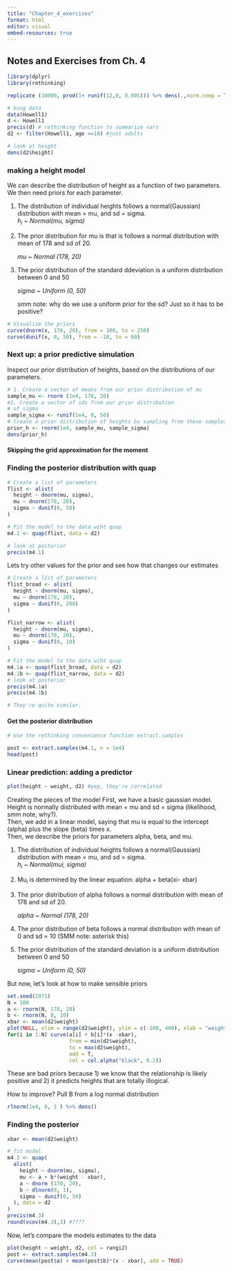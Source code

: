 ```yaml
---
title: "Chapter_4_exercises"
format: html
editor: visual
embed-resources: true
---
```


## Notes and Exercises from Ch. 4

```r
library(dplyr)
library(rethinking)
```

```r
replicate (10000, prod(1+ runif(12,0, 0.005))) %>% dens(.,norm.comp = T)

```

```r
# kung data 
data(Howell1)
d <- Howell1
precis(d) # rethinking function to summarize vars
d2 <- filter(Howell1, age >=18) #just adults

# look at height
dens(d2$height)


```

### making a height model

We can describe the distribution of height as a function of two parameters. We then need priors for each parameter.

1.  The distribution of individual heights follows a normal(Gaussian) distribution with mean = mu, and sd = sigma.\
    *h~i~ \~ Normal(mu, sigma)*

2.  The prior distribution for mu is that is follows a normal distribution with mean of 178 and sd of 20.

    *mu \~ Normal (178, 20)*

3.  The prior distribution of the standard ddeviation is a uniform distribution between 0 and 50

    *sigma \~ Uniform (0, 50)*

    smm note: why do we use a uniform prior for the sd? Just so it has to be positive?

```r
# Visualize the priors 
curve(dnorm(x, 178, 20), from = 100, to = 250)
curve(dunif(x, 0, 50), from = -10, to = 60)
```

### Next up: a prior predictive simulation

Inspect our prior distribution of heights, based on the distributions of our parameters.

```r
# 1. Create a vector of means from our prior distribution of mu 
sample_mu <- rnorm (1e4, 178, 20)
#2. Create a vector of sds from our prior distribution 
# of sigma
sample_sigma <- runif(1e4, 0, 50)
# Create a prior distribution of heights by sampling from these samples 
prior_h <- rnorm(1e4, sample_mu, sample_sigma)
dens(prior_h)
```

#### Skipping the grid approximation for the moment

### Finding the posterior distribution with quap

```r
# Create a list of parameters 
flist <- alist(
  height ~ dnorm(mu, sigma),
  mu ~ dnorm(178, 20),
  sigma ~ dunif(0, 50)
)

# Fit the model to the data wiht quap 
m4.1 <- quap(flist, data = d2)

# look at posterior
precis(m4.1)
```

Lets try other values for the prior and see how that changes our estimates

```r
# Create a list of parameters 
flist_broad <- alist(
  height ~ dnorm(mu, sigma),
  mu ~ dnorm(178, 20),
  sigma ~ dunif(0, 200)
)

flist_narrow <- alist(
  height ~ dnorm(mu, sigma),
  mu ~ dnorm(178, 20),
  sigma ~ dunif(0, 10)
)

# Fit the model to the data wiht quap 
m4.1a <- quap(flist_broad, data = d2)
m4.1b <- quap(flist_narrow, data = d2)
# look at posterior
precis(m4.1a)
precis(m4.1b)

# They're quite similar.
```

#### Get the posterior distribution

```r
# Use the rethinking convenience function extract.samples

post <- extract.samples(m4.1, n = 1e4)
head(post)
```

### Linear prediction: adding a predictor

```r
plot(height ~ weight, d2) #yep, they're correlated
```

Creating the pieces of the model First, we have a basic gaussian model. Height is normally distributed with mean = mu and sd = sigma (likelihood, smm note, why?).\
Then, we add in a linear model, saying that mu is equal to the intercept (alpha) plus the slope (beta) times x.\
Then, we describe the priors for parameters alpha, beta, and mu.

1.  The distribution of individual heights follows a normal(Gaussian) distribution with mean = mu, and sd = sigma.\
    *h~i~ \~ Normal(mui, sigma)*

2.  Mu~*i*~ is determined by the linear equation: alpha + beta(xi- xbar)

3.  The prior distribution of alpha follows a normal distribution with mean of 178 and sd of 20.

    *alpha \~ Normal (178, 20)*

4.  The prior distribution of beta follows a normal distribution with mean of 0 and sd = 10 (SMM note: asterisk this)

5.  The prior distribution of the standard deviation is a uniform distribution between 0 and 50

    *sigma \~ Uniform (0, 50)*

But now, let's look at how to make sensible priors

```r
set.seed(2971)
N = 100
a <- rnorm(N, 178, 20)
b <- rnorm(N, 0, 10)
xbar <- mean(d2$weight)
plot(NULL, xlim = range(d2$weight), ylim = c(-100, 400), xlab = "weight", ylab = "height")
for(i in 1:N) curve(a[i] + b[i]*(x -xbar), 
                    from = min(d2$weight),
                    to = max(d2$weight), 
                    add = T,
                    col = col.alpha("black", 0.2))

```
These are bad priors because 1) we know that the relationship is likely positive and 2) it predicts heights that are totally illogical. 

How to improve? Pull B from a log normal distribution

```r
rlnorm(1e4, 0, 1 ) %>% dens()
```

### Finding the posterior
```r

xbar <- mean(d2$weight)

# fit model 
m4.3 <- quap(
  alist(
    height ~ dnorm(mu, sigma),
    mu <- a + b*(weight - xbar), 
    a ~ dnorm (170, 20),
    b ~ dlnorm(0, 1), 
    sigma ~ dunif(0, 50)
  ), data = d2
)
precis(m4.3)
round(vcov(m4.3),3) #???? 
```
Now, let's compare the models estimates to the data 

```r
plot(height ~ weight, d2, col = rangi2)
post <- extract.samples(m4.3)
curve(mean(post$a) + mean(post$b)*(x - xbar), add = TRUE)
```

 